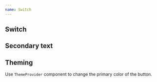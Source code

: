 ```yaml
---
name: Switch
---
```



## Switch

<Playground>
  <Flex gap="xl" css={{ p: '$8' }}>
    <Switch label="Default" />
    <Switch label="Disabled" disabled />
    <Switch label="Checked disabled" disabled defaultChecked />
  </Flex>
</Playground>

## Secondary text

<Playground>
  <Flex gap="xl" css={{ p: '$8' }}>
    <Switch label="Format on save" secondaryLabel="(required)" required />
  </Flex>
</Playground>

## Theming

Use `ThemeProvider` component to change the primary color of the button.

<Playground>
  <Flex flow="column" gap="xl" css={{ p: '$8' }}>
    <Flex flow="row" gap="md">
      <ThemeProvider theme="rose">
        <Switch label="Format on save" gap="md" />
        <Switch label="Format on save (disabled)" disabled gap="md" />
      </ThemeProvider>
    </Flex>
    <Flex flow="row" gap="md">
      <ThemeProvider theme="green">
        <Switch label="Format on save" />
        <Switch label="Format on save (disabled)" disabled />
      </ThemeProvider>
    </Flex>
  </Flex>
</Playground>

